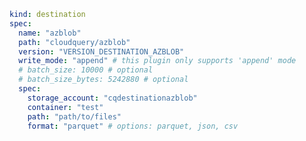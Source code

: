```yaml copy
kind: destination
spec:
  name: "azblob"
  path: "cloudquery/azblob"
  version: "VERSION_DESTINATION_AZBLOB"
  write_mode: "append" # this plugin only supports 'append' mode
  # batch_size: 10000 # optional
  # batch_size_bytes: 5242880 # optional
  spec:
    storage_account: "cqdestinationazblob"
    container: "test"
    path: "path/to/files"
    format: "parquet" # options: parquet, json, csv
```